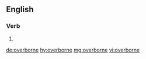 ==English==

===Verb===
{{head|en|verb form}}

# {{en-past of|overbear}}

[[de:overborne]]
[[hy:overborne]]
[[mg:overborne]]
[[vi:overborne]]